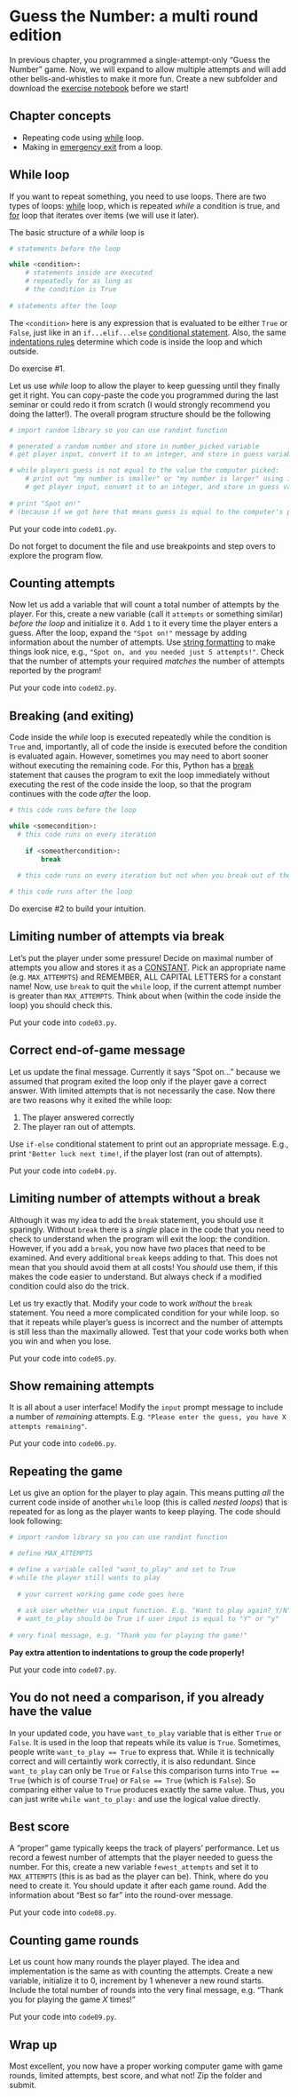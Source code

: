 # Guess the Number: a multi round edition {#guess-the-number-multi-round}

In previous chapter, you programmed a single-attempt-only "Guess the Number" game. Now, we will expand to allow multiple attempts and will add other bells-and-whistles to make it more fun. Create a new subfolder and download the [exercise notebook](notebooks/Seminar 03. Guess the number - multi round.ipynb) before we start!

## Chapter concepts

* Repeating code using [while](#while-loop) loop.
* Making in [emergency exit](#break) from a loop.

## While loop {#while-loop}
If you want to repeat something, you need to use loops. There are two types of loops: [while](https://docs.python.org/3/reference/compound_stmts.html#the-while-statement) loop, which is repeated _while_ a condition is true, and [for](https://docs.python.org/3/reference/compound_stmts.html#the-for-statement) loop that iterates over items (we will use it later).

The basic structure of a _while_ loop is
```python
# statements before the loop

while <condition>:
    # statements inside are executed
    # repeatedly for as long as
    # the condition is True
    
# statements after the loop
```

The `<condition>` here is any expression that is evaluated to be either `True` or `False`, just like in an `if...elif...else` [conditional statement](#comparisons). Also, the same [indentations rules](#indentation) determine which code is inside the loop and which outside.

::: {.rmdnote .practice}
Do exercise #1.
:::

Let us use _while_ loop to allow the player to keep guessing until they finally get it right. You can copy-paste the code you programmed during the last seminar or could redo it from scratch (I would strongly recommend you doing the latter!). The overall program structure should be the following
```python
# import random library so you can use randint function

# generated a random number and store in number_picked variable
# get player input, convert it to an integer, and store in guess variable

# while players guess is not equal to the value the computer picked:
    # print out "my number is smaller" or "my number is larger" using if-else statement
    # get player input, convert it to an integer, and store in guess variable
    
# print "Spot on!" 
# (because if we got here that means guess is equal to the computer's pick)
```

::: {.rmdnote .program}
Put your code into `code01.py`.
:::

Do not forget to document the file and use breakpoints and step overs to explore the program flow.

## Counting attempts
Now let us add a variable that will count a total number of attempts by the player. For this, create a new variable (call it `attempts` or something similar) _before the loop_ and initialize it `0`. Add `1` to it every time the player enters a guess. After the loop, expand the `"Spot on!"` message by adding information about the number of attempts. Use [string formatting](##string-formatting) to make things look nice, e.g., `"Spot on, and you needed just 5 attempts!"`. Check that the number of attempts your required _matches_ the number of attempts reported by the program!

::: {.rmdnote .program}
Put your code into `code02.py`.
:::

## Breaking (and exiting){#break}
Code inside the _while_ loop is executed repeatedly while the condition is `True` and, importantly, all of code the inside is executed before the condition is evaluated again. However, sometimes you may need to abort sooner without executing the remaining code. For this, Python  has a [break](https://docs.python.org/3/tutorial/controlflow.html#break-and-continue-statements-and-else-clauses-on-loops) statement that causes the program to exit the loop immediately without executing the rest of the code inside the loop, so that the program continues with the code _after_ the loop.

```python
# this code runs before the loop

while <somecondition>:
  # this code runs on every iteration
  
    if <someothercondition>:
        break
  
  # this code runs on every iteration but not when you break out of the loop

# this code runs after the loop
```


::: {.rmdnote .practice}
Do exercise #2 to build your intuition.
:::

## Limiting number of attempts via break
Let's put the player under some pressure! Decide on maximal number of attempts you allow and stores it as a [CONSTANT](#constants). Pick an appropriate name (e.g. `MAX_ATTEMPTS`) and REMEMBER, ALL CAPITAL LETTERS for a constant name! Now, use `break` to quit the `while` loop, if the current attempt number is greater than `MAX_ATTEMPTS`. Think about when (within the code inside the loop) you should check this.

::: {.rmdnote .program}
Put your code into `code03.py`.
:::

## Correct end-of-game message
Let us update the final message. Currently it says "Spot on..." because we assumed that program exited the loop only if the player gave a correct answer. With limited attempts that is not necessarily the case. Now there are two reasons why it exited the while loop:

1. The player answered correctly
2. The player ran out of attempts.

Use `if-else` conditional statement to print out an appropriate message. E.g., print `"Better luck next time!`, if the player lost (ran out of attempts).

::: {.rmdnote .program}
Put your code into `code04.py`.
:::

## Limiting number of attempts without a break
Although it was my idea to add the `break` statement, you should use it sparingly. Without `break` there is a _single_ place in the code that you need to check to understand when the program will exit the loop: the condition. However, if you add a `break`, you now have _two_ places that need to be examined. And every additional `break` keeps adding to that. This does not mean that you should avoid them at all costs! You _should_ use them, if this makes the code easier to understand. But always check if a modified condition could also do the trick.

Let us try exactly that. Modify your code to work _without_ the `break` statement. You need a more complicated condition for your while loop. so that it repeats while player's guess is incorrect and the number of attempts is still less than the maximally allowed. Test that your code works both when you win and when you lose. 

::: {.rmdnote .program}
Put your code into `code05.py`.
:::

## Show remaining attempts
It is all about a user interface! Modify the `input` prompt message to include a number of _remaining_ attempts. E.g. `"Please enter the guess, you have X attempts remaining"`.

::: {.rmdnote .program}
Put your code into `code06.py`.
:::

## Repeating the game {#guess-the-number-repeat-game}
Let us give an option for the player to play again. This means putting _all_ the current code inside of another `while` loop (this is called _nested loops_) that is repeated for as long as the player wants to keep playing. The code should look following:
```python
# import random library so you can use randint function

# define MAX_ATTEMPTS

# define a variable called "want_to_play" and set to True
# while the player still wants to play
  
  # your current working game code goes here
  
  # ask user whether via input function. E.g. "Want to play again? Y/N"
  # want_to_play should be True if user input is equal to "Y" or "y"
  
# very final message, e.g. "Thank you for playing the game!"
```

**Pay extra attention to indentations to group the code properly!**

::: {.rmdnote .program}
Put your code into `code07.py`.
:::

## You do not need a comparison, if you already have the value
In your updated code, you have `want_to_play` variable that is either `True` or `False`. It is used in the loop that repeats while its value is `True`. Sometimes, people write `want_to_play == True` to express that. While it is technically correct and will certaintly work correctly, it is also redundant. Since `want_to_play` can only be `True` or `False` this comparison turns into `True == True` (which is of course `True`) or `False == True` (which is `False`). So comparing either value to `True` produces exactly the same value. Thus, you can just write `while want_to_play:` and use the logical value directly. 

## Best score
A "proper" game typically keeps the track of players' performance. Let us record a fewest number of attempts that the player needed to guess the number. For this, create a new variable `fewest_attempts` and set it to `MAX_ATTEMPTS` (this is as bad as the player can be). Think, where do you need to create it. You should update it after each game round. Add the information about "Best so far" into the round-over message.

::: {.rmdnote .program}
Put your code into `code08.py`.
:::

## Counting game rounds
Let us count how many rounds the player played. The idea and implementation is the same as with counting the attempts. Create a new variable, initialize it to 0, increment by 1 whenever a new round starts. Include the total number of rounds into the very final message, e.g. "Thank you for playing the game _X_ times!"

::: {.rmdnote .program}
Put your code into `code09.py`.
:::

## Wrap up
Most excellent, you now have a proper working computer game with game rounds, limited attempts, best score, and what not! Zip the folder and submit.
